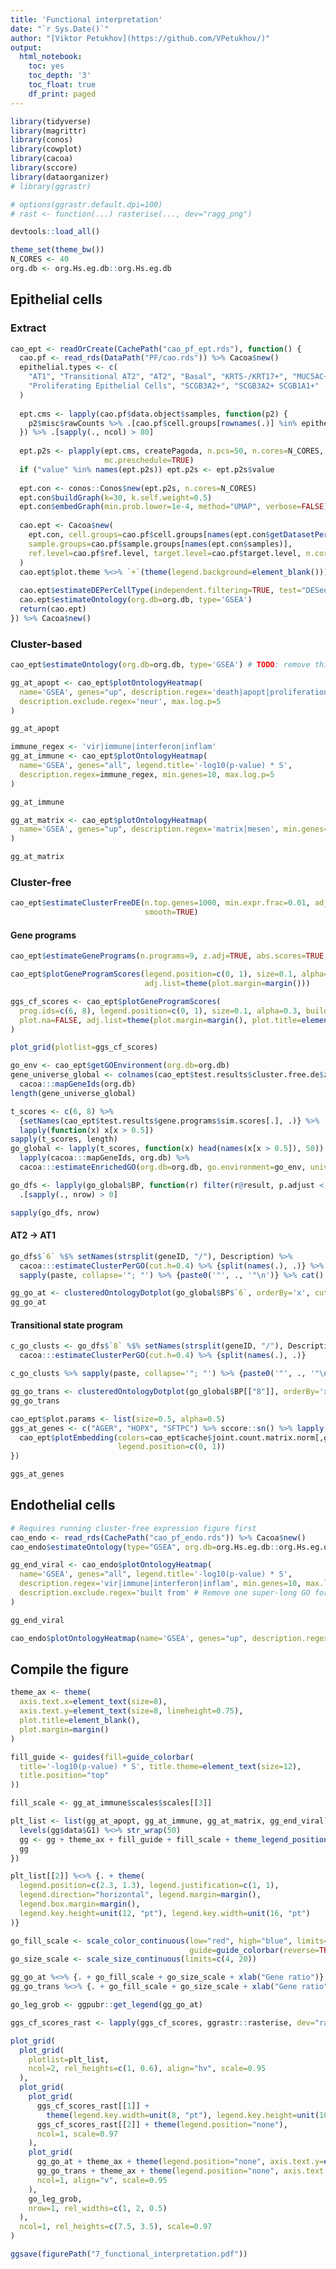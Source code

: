 ```yaml
---
title: 'Functional interpretation'
date: "`r Sys.Date()`"
author: "[Viktor Petukhov](https://github.com/VPetukhov/)"
output:
  html_notebook:
    toc: yes
    toc_depth: '3'
    toc_float: true
    df_print: paged
---
```


```r
library(tidyverse)
library(magrittr)
library(conos)
library(cowplot)
library(cacoa)
library(sccore)
library(dataorganizer)
# library(ggrastr)

# options(ggrastr.default.dpi=100)
# rast <- function(...) rasterise(..., dev="ragg_png")

devtools::load_all()

theme_set(theme_bw())
N_CORES <- 40
org.db <- org.Hs.eg.db::org.Hs.eg.db
```

## Epithelial cells

### Extract

```r
cao_ept <- readOrCreate(CachePath("cao_pf_ept.rds"), function() {
  cao.pf <- read_rds(DataPath("PF/cao.rds")) %>% Cacoa$new()
  epithelial.types <- c(
    "AT1", "Transitional AT2", "AT2", "Basal", "KRT5-/KRT17+", "MUC5AC+ High", "MUC5B+",
    "Proliferating Epithelial Cells", "SCGB3A2+", "SCGB3A2+ SCGB1A1+"
  )
  
  ept.cms <- lapply(cao.pf$data.object$samples, function(p2) {
    p2$misc$rawCounts %>% .[cao.pf$cell.groups[rownames(.)] %in% epithelial.types,] %>% t()
  }) %>% .[sapply(., ncol) > 80]
  
  ept.p2s <- plapply(ept.cms, createPagoda, n.pcs=50, n.cores=N_CORES, progress=TRUE,
                     mc.preschedule=TRUE)
  if ("value" %in% names(ept.p2s)) ept.p2s <- ept.p2s$value
  
  ept.con <- conos::Conos$new(ept.p2s, n.cores=N_CORES)
  ept.con$buildGraph(k=30, k.self.weight=0.5)
  ept.con$embedGraph(min.prob.lower=1e-4, method="UMAP", verbose=FALSE)
  
  cao.ept <- Cacoa$new(
    ept.con, cell.groups=cao.pf$cell.groups[names(ept.con$getDatasetPerCell())], 
    sample.groups=cao.pf$sample.groups[names(ept.con$samples)], 
    ref.level=cao.pf$ref.level, target.level=cao.pf$target.level, n.cores=N_CORES
  )
  cao.ept$plot.theme %<>% `+`(theme(legend.background=element_blank()))
  
  cao.ept$estimateDEPerCellType(independent.filtering=TRUE, test="DESeq2.Wald")
  cao.ept$estimateOntology(org.db=org.db, type='GSEA')
  return(cao.ept)
}) %>% Cacoa$new()
```

### Cluster-based

```r
cao_ept$estimateOntology(org.db=org.db, type='GSEA') # TODO: remove this
```

```r
gg_at_apopt <- cao_ept$plotOntologyHeatmap(
  name='GSEA', genes="up", description.regex='death|apopt|proliferation', min.genes=10,
  description.exclude.regex='neur', max.log.p=5
)

gg_at_apopt
```

```r
immune_regex <- 'vir|immune|interferon|inflam'
gg_at_immune <- cao_ept$plotOntologyHeatmap(
  name='GSEA', genes="all", legend.title='-log10(p-value) * S',
  description.regex=immune_regex, min.genes=10, max.log.p=5
)

gg_at_immune
```

```r
gg_at_matrix <- cao_ept$plotOntologyHeatmap(
  name='GSEA', genes="up", description.regex='matrix|mesen', min.genes=10, max.log.p=5
)

gg_at_matrix
```

### Cluster-free

```r
cao_ept$estimateClusterFreeDE(n.top.genes=1000, min.expr.frac=0.01, adjust.pvalues=TRUE, 
                              smooth=TRUE)
```

#### Gene programs


```r
cao_ept$estimateGenePrograms(n.programs=9, z.adj=TRUE, abs.scores=TRUE, smooth=FALSE, verbose=FALSE)
```

```r
cao_ept$plotGeneProgramScores(legend.position=c(0, 1), size=0.1, alpha=0.5, plot.na=FALSE,
                              adj.list=theme(plot.margin=margin()))
```

```r
ggs_cf_scores <- cao_ept$plotGeneProgramScores(
  prog.ids=c(6, 8), legend.position=c(0, 1), size=0.1, alpha=0.3, build.panel=FALSE, 
  plot.na=FALSE, adj.list=theme(plot.margin=margin(), plot.title=element_blank())
)

plot_grid(plotlist=ggs_cf_scores)
```

```r
go_env <- cao_ept$getGOEnvironment(org.db=org.db)
gene_universe_global <- colnames(cao_ept$test.results$cluster.free.de$z.adj) %>% 
  cacoa:::mapGeneIds(org.db)
length(gene_universe_global)
```


```r
t_scores <- c(6, 8) %>% 
  {setNames(cao_ept$test.results$gene.programs$sim.scores[.], .)} %>% 
  lapply(function(x) x[x > 0.5])
sapply(t_scores, length)
go_global <- lapply(t_scores, function(x) head(names(x[x > 0.5]), 50)) %>% 
  lapply(cacoa:::mapGeneIds, org.db) %>% 
  cacoa:::estimateEnrichedGO(org.db=org.db, go.environment=go_env, universe=gene_universe_global)

go_dfs <- lapply(go_global$BP, function(r) filter(r@result, p.adjust < 0.05)) %>% 
  .[sapply(., nrow) > 0]

sapply(go_dfs, nrow)
```

#### AT2 -> AT1

```r
go_dfs$`6` %$% setNames(strsplit(geneID, "/"), Description) %>% 
  cacoa:::estimateClusterPerGO(cut.h=0.4) %>% {split(names(.), .)} %>% 
  sapply(paste, collapse='"; "') %>% {paste0('"', ., '"\n')} %>% cat()
```

```r
gg_go_at <- clusteredOntologyDotplot(go_global$BP$`6`, orderBy='x', cut.h=0.4)
gg_go_at
```

#### Transitional state program

```r
c_go_clusts <- go_dfs$`8` %$% setNames(strsplit(geneID, "/"), Description) %>% 
  cacoa:::estimateClusterPerGO(cut.h=0.4) %>% {split(names(.), .)}

c_go_clusts %>% sapply(paste, collapse='"; "') %>% {paste0('"', ., '"\n')} %>% cat
```

```r
gg_go_trans <- clusteredOntologyDotplot(go_global$BP[["8"]], orderBy='x', cut.h=0.4)
gg_go_trans
```

```r
cao_ept$plot.params <- list(size=0.5, alpha=0.5)
ggs_at_genes <- c("AGER", "HOPX", "SFTPC") %>% sccore::sn() %>% lapply(function(gn) {
  cao_ept$plotEmbedding(colors=cao_ept$cache$joint.count.matrix.norm[,gn], legend.title="Expr.",
                        legend.position=c(0, 1))
})

ggs_at_genes
```

## Endothelial cells

```r
# Requires running cluster-free expression figure first
cao_endo <- read_rds(CachePath("cao_pf_endo.rds")) %>% Cacoa$new()
cao_endo$estimateOntology(type="GSEA", org.db=org.Hs.eg.db::org.Hs.eg.db)
```

```r
gg_end_viral <- cao_endo$plotOntologyHeatmap(
  name='GSEA', genes="all", legend.title='-log10(p-value) * S',
  description.regex='vir|immune|interferon|inflam', min.genes=10, max.log.p=5,
  description.exclude.regex='built from' # Remove one super-long GO for cluster name
)

gg_end_viral
```

```r
cao_endo$plotOntologyHeatmap(name='GSEA', genes="up", description.regex='matrix|mesen')
```

## Compile the figure

```r
theme_ax <- theme(
  axis.text.x=element_text(size=8),
  axis.text.y=element_text(size=8, lineheight=0.75),
  plot.title=element_blank(),
  plot.margin=margin()
)

fill_guide <- guides(fill=guide_colorbar(
  title='-log10(p-value) * S', title.theme=element_text(size=12), 
  title.position="top"
))

fill_scale <- gg_at_immune$scales$scales[[3]]

plt_list <- list(gg_at_apopt, gg_at_immune, gg_at_matrix, gg_end_viral) %>% lapply(function(gg) {
  levels(gg$data$G1) %<>% str_wrap(50)
  gg <- gg + theme_ax + fill_guide + fill_scale + theme_legend_position("none")
  gg
})

plt_list[[2]] %<>% {. + theme(
  legend.position=c(2.3, 1.3), legend.justification=c(1, 1), 
  legend.direction="horizontal", legend.margin=margin(),
  legend.box.margin=margin(),
  legend.key.height=unit(12, "pt"), legend.key.width=unit(16, "pt")
)}

go_fill_scale <- scale_color_continuous(low="red", high="blue", limits=c(0, 0.05),
                                        guide=guide_colorbar(reverse=TRUE))
go_size_scale <- scale_size_continuous(limits=c(4, 20))

gg_go_at %<>% {. + go_fill_scale + go_size_scale + xlab("Gene ratio")}
gg_go_trans %<>% {. + go_fill_scale + go_size_scale + xlab("Gene ratio")}

go_leg_grob <- ggpubr::get_legend(gg_go_at)

ggs_cf_scores_rast <- lapply(ggs_cf_scores, ggrastr::rasterise, dev="ragg_png", dpi=100)

plot_grid(
  plot_grid(
    plotlist=plt_list,
    ncol=2, rel_heights=c(1, 0.6), align="hv", scale=0.95
  ),
  plot_grid(
    plot_grid(
      ggs_cf_scores_rast[[1]] + 
        theme(legend.key.width=unit(8, "pt"), legend.key.height=unit(10, "pt")),
      ggs_cf_scores_rast[[2]] + theme(legend.position="none"),
      ncol=1, scale=0.97
    ),
    plot_grid(
      gg_go_at + theme_ax + theme(legend.position="none", axis.text.y=element_text(size=10)),
      gg_go_trans + theme_ax + theme(legend.position="none", axis.text.y=element_text(size=10)),
      ncol=1, align="v", scale=0.95
    ),
    go_leg_grob,
    nrow=1, rel_widths=c(1, 2, 0.5)
  ),
  ncol=1, rel_heights=c(7.5, 3.5), scale=0.97
)

ggsave(figurePath("7_functional_interpretation.pdf"))
```
